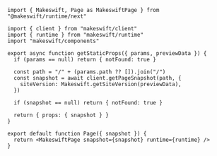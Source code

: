 ```tsx pages/[[...path]].tsx
import { Makeswift, Page as MakeswiftPage } from "@makeswift/runtime/next"

import { client } from "makeswift/client"
import { runtime } from "makeswift/runtime"
import "makeswift/components"

export async function getStaticProps({ params, previewData }) {
  if (params == null) return { notFound: true }

  const path = "/" + (params.path ?? []).join("/")
  const snapshot = await client.getPageSnapshot(path, {
    siteVersion: Makeswift.getSiteVersion(previewData),
  })

  if (snapshot == null) return { notFound: true }

  return { props: { snapshot } }
}

export default function Page({ snapshot }) {
  return <MakeswiftPage snapshot={snapshot} runtime={runtime} />
}
```
